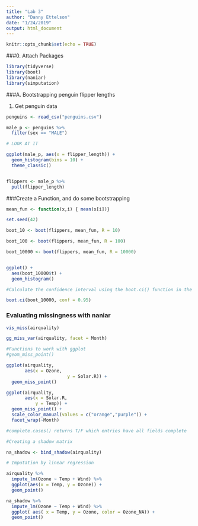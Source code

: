 ```yaml
---
title: "Lab 3"
author: "Danny Ettelson"
date: "1/24/2019"
output: html_document
---
```


```r
knitr::opts_chunk$set(echo = TRUE)
```

###0. Attach Packages

```r


library(tidyverse)
library(boot)
library(naniar)
library(simputation)


```

###A. Bootstrapping penguin flipper lengths

1. Get penguin data

```r

penguins <- read_csv("penguins.csv")

male_p <- penguins %>% 
  filter(sex == "MALE")

# LOOK AT IT

ggplot(male_p, aes(x = flipper_length)) +
  geom_histogram(bins = 10) +
  theme_classic()


flippers <- male_p %>% 
  pull(flipper_length)

```

###Create a Function, and do some bootstrapping


```r

mean_fun <- function(x,i) { mean(x[i])}

set.seed(42)

boot_10 <- boot(flippers, mean_fun, R = 10)

boot_100 <- boot(flippers, mean_fun, R = 100)

boot_10000 <- boot(flippers, mean_fun, R = 10000)


ggplot() +
  aes(boot_10000$t) +
  geom_histogram()

#Calculate the confidence interval using the boot.ci() function in the boot package

boot.ci(boot_10000, conf = 0.95)


```

### Evaluating missingness with naniar




```r

vis_miss(airquality)

gg_miss_var(airquality, facet = Month)

#Functions to work with ggplot
#geom_miss_point()

ggplot(airquality,
       aes(x = Ozone,
                       y = Solar.R)) +
  geom_miss_point()

ggplot(airquality, 
       aes(x = Solar.R,
           y = Temp)) +
  geom_miss_point() +
  scale_color_manual(values = c("orange","purple")) +
  facet_wrap(~Month)

#complete.cases() returns T/F which entries have all fields complete

#Creating a shadow matrix

na_shadow <- bind_shadow(airquality)

# Imputation by linear regression

airquality %>% 
  impute_lm(Ozone ~ Temp + Wind) %>% 
  ggplot(aes(x = Temp, y = Ozone)) +
  geom_point()

na_shadow %>% 
  impute_lm(Ozone ~ Temp + Wind) %>% 
  ggplot( aes( x = Temp, y = Ozone, color = Ozone_NA)) +
  geom_point()


```





